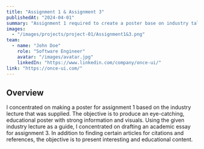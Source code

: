 ```yaml
---
title: "Assignment 1 & Assignment 3"
publishedAt: "2024-04-01"
summary: "Assignment 1 required to create a poster base on industry talk with the title 'Overview of ICT Jobs in Industry' / Assignment 3 required to do academic writing base on inductry talk title 'SKILLS IN UNIVERSITY AND INDUSTRY'"
images:
  - "/images/projects/project-01/Assignment1&3.png"
team:
  - name: "John Doe"
    role: "Software Engineer"
    avatar: "/images/avatar.jpg"
    linkedIn: "https://www.linkedin.com/company/once-ui/"
link: "https://once-ui.com/"
---
```


## Overview

I concentrated on making a poster for assignment 1 based on the industry lecture that was supplied. The objective is to produce an eye-catching, educational poster with strong information and visuals. Using the given industry lecture as a guide, I concentrated on drafting an academic essay for assignment 3.
In addition to finding certain articles for citations and references, the objective is to present interesting and educational content.

